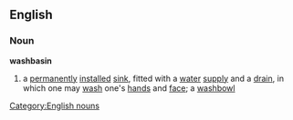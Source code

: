 ==English==
===Noun===
'''washbasin'''
#a [[permanently]] [[installed]] [[sink]], fitted with a [[water]] [[supply]] and a [[drain]], in which one may [[wash]] one's [[hand]]s and [[face]]; a [[washbowl]]
[[Category:English nouns]]